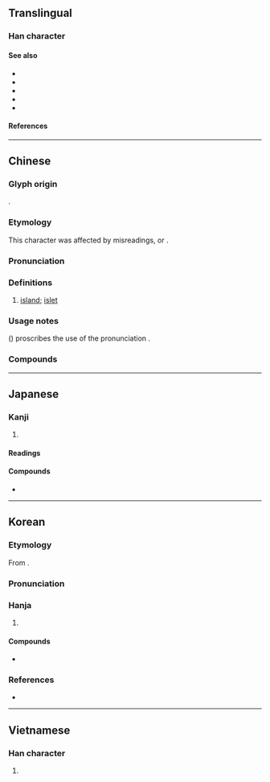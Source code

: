 {{also|㠘|屿}}
{{character info}}
==Translingual==

===Han character===
{{Han char|rn=46|rad=山|as=14|sn=17|four=27781|canj=UHXC|ids=⿰山與}}

====See also====
* {{l|mul|sc=Hani|島}}
* {{l|mul|sc=Hani|嶋}}
* {{l|mul|sc=Hani|嶌}}
* {{l|mul|sc=Hani|屿}}
* {{l|mul|sc=Hani|岛}}

====References====
{{Han ref|kx=0321.250|dkj=08561|hdz=10800.210|uh=5DBC}}

----

==Chinese==
{{zh-forms|s=屿|alt=㠘}}

===Glyph origin===
{{Han etym}}
{{Han compound|山|與|ls=psc|c1=s|c2=p}}.

===Etymology===
This character was affected by misreadings, or ''{{w|Youbian dubian}}''.

{{etystub|zh}}

===Pronunciation===
{{zh-pron
|m=yǔ,xù,2nb=variant
|m-s=yu3
|c=zeoi6,jyu4
|c_note=jyu4 - chiefly only used in {{zh-l|*大嶼山}}
|c-t=dui5
|h=pfs=yí;gd=yi3
|md=sê̤ṳ/ê̤ṳ/ṳ̄
|md_note=ê̤ṳ/ṳ̄ - misreadings
|mn=xm,tp,kh,mg,tc:sū/qz,lk:sǐr/zz,yl,tn:sī/sx,km,hc:sīr/xm:ú/qz:ír/zz:í
|mn_note=sū/sǐr/sī/sīr - vernacular; ú/ír/í - literary
|mn-t=se6
|w=3hhy
|mc=y
|oc=y
|cat=n
}}

===Definitions===
{{zh-hanzi}}

# [[island]]; [[islet]]
#: {{zh-x|^基隆嶼|{{w|Keelung Islet|Keelung '''Islet'''}}}}

===Usage notes===
''{{w|Xiandai Hanyu Guifan Cidian}}'' ({{w2|zh|pref=《|现代汉语规范词典|suf=》}}) proscribes the use of the pronunciation {{m|cmn|xù}}.

===Compounds===
{{zh-der|島嶼|島嶼防線|嶠嶼|彭佳嶼|檳榔嶼|蘭嶼|貓嶼|鼓浪嶼|烈嶼|西嶼|紅頭嶼|北門嶼|大嶼|大嶼山|花嶼|鳥嶼|鰲嶼|秀嶼|浯嶼|嶼頭|花瓶嶼|棉花嶼|基隆嶼}}

----

==Japanese==

===Kanji===
{{ja-kanji|grade=|rs=山14}}

# {{rfdef|ja|sort=山14}}

====Readings====
{{ja-readings
|goon=じょ
|kanon=しょ
|kun=しま-
}}

====Compounds====
* {{ja-r|島嶼|とうしょ}}

----

==Korean==

===Etymology===
From {{der|ko|ltc|-}} {{ltc-l|嶼}}. {{hanja-hunmong|셔〯|syě|地理#상04A}}

===Pronunciation===
{{ko-hanja-pron|서}}

===Hanja===
{{ko-hanja-search}}
{{ko-hanja|섬|서}}

# {{hanja form of|서|[[island]]}}

====Compounds====
{{der-top3|Compounds}}
* {{ko-l|도서|島嶼}}
{{der-bottom}}

===References===
* {{R:hanjadoc|2918}}

----

==Vietnamese==

===Han character===
{{vi-readings|rs=山14|reading=[[dữ]], [[tự]]}}

# {{rfdef|vi|sort=山14}}

{{cln|vi|Han tu}}